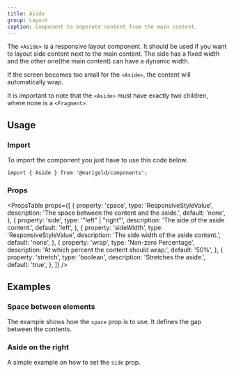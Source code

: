 ```yaml
---
title: Aside
group: Layout
caption: Component to seperate content from the main content.
---
```


The `<Aside>` is a responsive layout component. It should be used if you want to layout side content next to the main content. The side has a fixed width and the other one(the main content) can have a dynamic width.

If the screen becomes too small for the `<Aside>`, the content will automatically wrap.

It is important to note that the `<Aside>` must have exactly two children, where none is a `<Fragment>`.

## Usage

### Import

To import the component you just have to use this code below.

```tsx
import { Aside } from '@marigold/components';
```

### Props

<PropsTable
  props={[
    {
      property: 'space',
      type: 'ResponsiveStyleValue<string>',
      description: 'The space between the content and the aside.',
      default: 'none',
    },
    {
      property: 'side',
      type: '"left" | "right"',
      description: 'The side of the aside content.',
      default: 'left',
    },
    {
      property: 'sideWidth',
      type: 'ResponsiveStyleValue<string>',
      description: 'The side width of the aside content.',
      default: 'none',
    },
    {
      property: 'wrap',
      type: 'Non-zero Percentage',
      description: 'At which percent the content should wrap.',
      default: '50%',
    },
    {
      property: 'stretch',
      type: 'boolean',
      description: 'Stretches the aside.',
      default: 'true',
    },
  ]}
/>

## Examples

### Space between elements

The example shows how the `space` prop is to use. It defines the gap between the contents.

<ComponentDemo file="./space.demo.tsx" />

### Aside on the right

A simple example on how to set the `side` prop.

<ComponentDemo file="./rightside.demo.tsx" />
